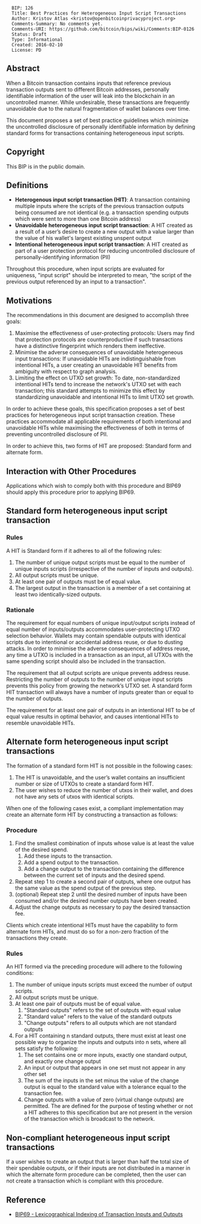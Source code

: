 <pre>
  BIP: 126
  Title: Best Practices for Heterogeneous Input Script Transactions
  Author: Kristov Atlas <kristov@openbitcoinprivacyproject.org>
  Comments-Summary: No comments yet.
  Comments-URI: https://github.com/bitcoin/bips/wiki/Comments:BIP-0126
  Status: Draft
  Type: Informational
  Created: 2016-02-10
  License: PD
</pre>

==Abstract==

When a Bitcoin transaction contains inputs that reference previous transaction outputs sent to different Bitcoin addresses, personally identifiable information of the user will leak into the blockchain in an uncontrolled manner. While undesirable, these transactions are frequently unavoidable due to the natural fragmentation of wallet balances over time.

This document proposes a set of best practice guidelines which minimize the uncontrolled disclosure of personally identifiable information by defining standard forms for transactions containing heterogeneous input scripts.

==Copyright==

This BIP is in the public domain.

==Definitions==

* '''Heterogenous input script transaction (HIT)''': A transaction containing multiple inputs where the scripts of the previous transaction outputs being consumed are not identical (e.g. a transaction spending outputs which were sent to more than one Bitcoin address)
* '''Unavoidable heterogeneous input script transaction''': A HIT created as a result of a user’s desire to create a new output with a value larger than the value of his wallet's largest existing unspent output
* '''Intentional heterogeneous input script transaction''': A HIT created as part of a user protection protocol for reducing uncontrolled disclosure of personally-identifying information (PII)

Throughout this procedure, when input scripts are evaluated for uniqueness, "input script" should be interpreted to mean, "the script of the previous output referenced by an input to a transaction".

==Motivations==

The recommendations in this document are designed to accomplish three goals:

# Maximise the effectiveness of user-protecting protocols: Users may find that protection protocols are counterproductive if such transactions have a distinctive fingerprint which renders them ineffective.
# Minimise the adverse consequences of unavoidable heterogeneous input transactions: If unavoidable HITs are indistinguishable from intentional HITs, a user creating an unavoidable HIT benefits from ambiguity with respect to graph analysis.
# Limiting the effect on UTXO set growth: To date, non-standardized intentional HITs tend to increase the network's UTXO set with each transaction; this standard attempts to minimize this effect by standardizing unavoidable and intentional HITs to limit UTXO set growth.

In order to achieve these goals, this specification proposes a set of best practices for heterogeneous input script transaction creation. These practices accommodate all applicable requirements of both intentional and unavoidable HITs while maximising the effectiveness of both in terms of preventing uncontrolled disclosure of PII.

In order to achieve this, two forms of HIT are proposed: Standard form and alternate form.

==Interaction with Other Procedures==

Applications which wish to comply both with this procedure and BIP69 should apply this procedure prior to applying BIP69.

==Standard form heterogeneous input script transaction==

===Rules===

A HIT is Standard form if it adheres to all of the following rules:

# The number of unique output scripts must be equal to the number of unique inputs scripts (irrespective of the number of inputs and outputs).
# All output scripts must be unique.
# At least one pair of outputs must be of equal value.
# The largest output in the transaction is a member of a set containing at least two identically-sized outputs.

===Rationale===

The requirement for equal numbers of unique input/output scripts instead of equal number of inputs/outputs accommodates user-protecting UTXO selection behavior. Wallets may contain spendable outputs with identical scripts due to intentional or accidental address reuse, or due to dusting attacks. In order to minimise the adverse consequences of address reuse, any time a UTXO is included in a transaction as an input, all UTXOs with the same spending script should also be included in the transaction.

The requirement that all output scripts are unique prevents address reuse. Restricting the number of outputs to the number of unique input scripts prevents this policy from growing the network’s UTXO set. A standard form HIT transaction will always have a number of inputs greater than or equal to the number of outputs.

The requirement for at least one pair of outputs in an intentional HIT to be of equal value results in optimal behavior, and causes intentional HITs to resemble unavoidable HITs.

==Alternate form heterogeneous input script transactions==

The formation of a standard form HIT is not possible in the following cases:

# The HIT is unavoidable, and the user’s wallet contains an insufficient number or size of UTXOs to create a standard form HIT.
# The user wishes to reduce the number of utxos in their wallet, and does not have any sets of utxos with identical scripts.

When one of the following cases exist, a compliant implementation may create an alternate form HIT by constructing a transaction as follows:

===Procedure===

# Find the smallest combination of inputs whose value is at least the value of the desired spend.
## Add these inputs to the transaction.
## Add a spend output to the transaction.
## Add a change output to the transaction containing the difference between the current set of inputs and the desired spend.
# Repeat step 1 to create a second pair of outputs, where one output has the same value as the spend output of the previous step.
# (optional) Repeat step 2 until the desired number of inputs have been consumed and/or the desired number outputs have been created.
# Adjust the change outputs as necessary to pay the desired transaction fee.

Clients which create intentional HITs must have the capability to form alternate form HITs, and must do so for a non-zero fraction of the transactions they create.

===Rules===

An HIT formed via the preceding procedure will adhere to the following conditions:

# The number of unique inputs scripts must exceed the number of output scripts.
# All output scripts must be unique.
# At least one pair of outputs must be of equal value.
## "Standard outputs" refers to the set of outputs with equal value
## "Standard value" refers to the value of the standard outputs
## "Change outputs" refers to all outputs which are not standard outputs
# For a HIT containing n standard outputs, there must exist at least one possible way to organize the inputs and outputs into n sets, where all sets satisfy the following:
## The set contains one or more inputs, exactly one standard output, and exactly one change output
## An input or output that appears in one set must not appear in any other set
## The sum of the inputs in the set minus the value of the change output is equal to the standard value with a tolerance equal to the transaction fee.
## Change outputs with a value of zero (virtual change outputs) are permitted. The are defined for the purpose of testing whether or not a HIT adheres to this specification but are not present in the version of the transaction which is broadcast to the network.

==Non-compliant heterogeneous input script transactions==

If a user wishes to create an output that is larger than half the total size of their spendable outputs, or if their inputs are not distributed in a manner in which the alternate form procedure can be completed, then the user can not create a transaction which is compliant with this procedure.

==Reference==

* [[bip-0069.mediawiki|BIP69 - Lexicographical Indexing of Transaction Inputs and Outputs]]
